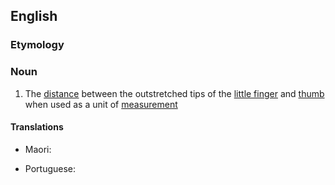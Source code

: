 ==English==

===Etymology===
{{compound|en|hand|span}}

===Noun===
{{en-noun}}

# The [[distance]] between the outstretched tips of the [[little finger]] and [[thumb]] when used as a unit of [[measurement]]

====Translations====
{{trans-top|a measurement}}
* Maori: {{t|mi|matikara}}
{{trans-mid}}
* Portuguese: {{t+|pt|palmo|m}}
{{trans-bottom}}